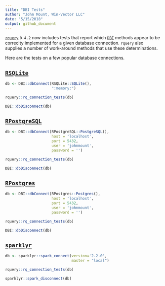 ```yaml
---
title: "DBI Tests"
author: "John Mount, Win-Vector LLC"
date: "5/15/2018"
output: github_document
---
```


[`rquery`](https://github.com/WinVector/rquery) `0.4.2` now includes
tests that report which [`DBI`](https://CRAN.R-project.org/package=DBI ) methods appear to be correclty implemented
for a given database connection.  `rquery` also supplies a number of work-around
methods that use these determinations.

Here are the tests on a few popular database connections.

## [`RSQLite`](https://CRAN.R-project.org/package=RSQLite)

```r
db <- DBI::dbConnect(RSQLite::SQLite(), 
                     ":memory:")

rquery::rq_connection_tests(db)

DBI::dbDisconnect(db)
```

## [`RPostgreSQL`]( https://CRAN.R-project.org/package=RPostgreSQL )

```r
db <- DBI::dbConnect(RPostgreSQL::PostgreSQL(),
                     host = 'localhost',
                     port = 5432,
                     user = 'johnmount',
                     password = '')

rquery::rq_connection_tests(db)

DBI::dbDisconnect(db)
```

## [`RPostgres`](https://CRAN.R-project.org/package=RPostgres)

```r
db <- DBI::dbConnect(RPostgres::Postgres(),
                     host = 'localhost',
                     port = 5432,
                     user = 'johnmount',
                     password = '')

rquery::rq_connection_tests(db)

DBI::dbDisconnect(db)
```

## [`sparklyr`](https://CRAN.R-project.org/package=sparklyr)


```r
db <- sparklyr::spark_connect(version='2.2.0', 
                              master = "local")

rquery::rq_connection_tests(db)

sparklyr::spark_disconnect(db)
```
